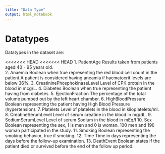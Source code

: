 ```yaml
---
title: "Data Type"
output: html_notebook
---
```


# Datatypes 

Datatypes in the dataset are:

<<<<<<< HEAD
<<<<<<< HEAD
 1. PatientAge
Results taken from patients aged 40 - 95 years old.  
 2. Anaemia
Boolean when true representing the red blood cell count in the patient.A patient is considered having aneamia if haematocrit levels are below 36%. 
 3. CreatininePhosphokinaseLevel
Level of CPK protein in the blood in mcg/L.
 4. Diabetes
Boolean when true representing the patient having from diabetes. 
 5. EjectionFraction
The percentage of the total volume pumped out by the left heart chamber.
 6. HighBloodPressure
Boolean representing the patient having High Blood Pressure (hypertension).
 7. Platelets
Level of platelets in the blood in kiloplatelets/ml.
 8. CreatineSerumLevel
Level of serum creatine in the blood in mg/dL.
 9. SodiumSerumLevel
Level of serum Sodium in the blood in mEq/l
 10. Sex
Boolean representing the sex, 1 is men and 0 is woman. 100 men and 190 woman participated in the study. 
 11. Smoking
Boolean representing the smoking behavior, true if smoking. 
 12. Time
Time in days representing the days before the follow-up examination. 
 13. DeathEvent
Boolean states if the patient died or survived before the end of the follow up period.

